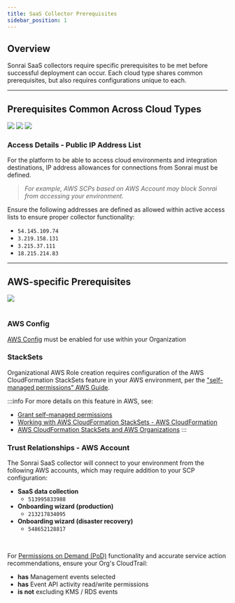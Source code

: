```yaml
---
title: SaaS Collector Prerequisites
sidebar_position: 1
---
```


## Overview 

Sonrai SaaS collectors require specific prerequisites to be met before successful deployment can occur. Each cloud type shares common prerequisites, but also requires configurations unique to each. 

---

## Prerequisites Common Across Cloud Types 

<img src="/img/aws/aws.png" className="circleiconborder"></img>
<img src="/img/azure/azure.png" className="circleiconborder"></img>
<img src="/img/gcp/gcp.png" className="circleiconborder"></img>
<br/>


### Access Details - Public IP Address List

<div className="grid-container2">
<div className="grid-child">

For the platform to be able to access cloud environments and integration destinations, IP address allowances for connections from Sonrai must be defined. 

> *For example, AWS SCPs based on AWS Account may block Sonrai from accessing your environment.*

</div>
<div className="grid-child">

Ensure the following addresses are defined as allowed within active access lists to ensure proper collector functionality:

- `54.145.109.74`
- `3.219.158.131`
- `3.215.37.111`
- `18.215.214.83`

</div>
</div>


---

## AWS-specific Prerequisites

<img src="/img/aws/aws.png" className="circleiconborder"></img>
<br/><br/>
<div className="grid-container2">
<div className="grid-child">

### AWS Config 

<a href="https://aws.amazon.com/config/">AWS Config</a> must be enabled for use within your Organization

### StackSets

Organizational AWS Role creation requires configuration of the AWS CloudFormation StackSets feature in your AWS environment, per the <a href="https://docs.aws.amazon.com/AWSCloudFormation/latest/UserGuide/stacksets-prereqs-self-managed.html">"self-managed permissions” AWS Guide</a>.

:::info
For more details on this feature in AWS, see:
- [Grant self-managed permissions](https://docs.aws.amazon.com/AWSCloudFormation/latest/UserGuide/stacksets-prereqs-self-managed.html)
- [Working with AWS CloudFormation StackSets - AWS CloudFormation](https://docs.aws.amazon.com/AWSCloudFormation/latest/UserGuide/what-is-cfnstacksets.html)
- [AWS CloudFormation StackSets and AWS Organizations](https://docs.aws.amazon.com/organizations/latest/userguide/services-that-can-integrate-cloudformation.html)
:::

</div>
<div className="grid-child">

### Trust Relationships - AWS Account

The Sonrai SaaS collector will connect to your environment from the following AWS accounts, which may require addition to your SCP configuration:
- **SaaS data collection**
  - `513995833988`
- **Onboarding wizard (production)**
  - `213217834095`
- **Onboarding wizard (disaster recovery)**
  - `548652128817` 

<br/>

For <a href="/cpf/permissions-firewall/permissions-on-demand/permissions-on-demand-intro">Permissions on Demand (PoD)</a> functionality and accurate service action recommendations, ensure your Org's CloudTrail:
- **has** Management events selected
- **has** Event API activity read/write permissions
- **is not** excluding KMS / RDS events

</div>
</div>